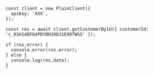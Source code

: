 ```tsx
const client = new PlainClient({
  apiKey: 'XXX',
});

const res = await client.getCustomerById({ customerId: 'c_01H14DFQ4PDYBH398J1E99TWSS' });

if (res.error) {
  console.error(res.error);
} else {
  console.log(res.data);
}
```
